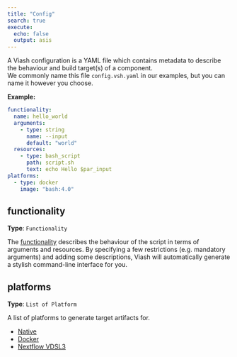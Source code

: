 ```yaml
---
title: "Config"
search: true
execute:
  echo: false
  output: asis
---
```


A Viash configuration is a YAML file which contains metadata to describe the behaviour and build target(s) of a component.  
We commonly name this file `config.vsh.yaml` in our examples, but you can name it however you choose.  


**Example:**

```yaml
functionality:
  name: hello_world
  arguments:
    - type: string
      name: --input
      default: "world"
  resources:
    - type: bash_script
      path: script.sh
      text: echo Hello $par_input
platforms:
  - type: docker
    image: "bash:4.0"

```

## functionality

**Type**: `Functionality`

The [functionality](/reference/config/functionality/index.html) describes the behaviour of the script in terms of arguments and resources.
By specifying a few restrictions (e.g. mandatory arguments) and adding some descriptions, Viash will automatically generate a stylish command-line interface for you.


## platforms

**Type**: `List of Platform`

A list of platforms to generate target artifacts for.

 - [Native](/reference/config/platforms/native/index.html)
 - [Docker](/reference/config/platforms/docker/index.html)
 - [Nextflow VDSL3](/reference/config/platforms/nextflow/index.html)


